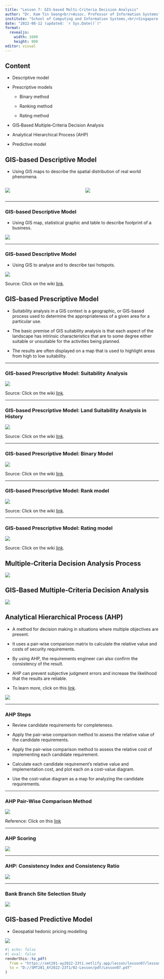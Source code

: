 ```yaml
---
title: "Lesson 7: GIS-based Multi-Criteria Decision Analysis"
author: "Dr. Kam Tin Seong<br/>Assoc. Professor of Information Systems"
institute: "School of Computing and Information Systems,<br/>Singapore Management University"
date: "2022-08-12 (updated: `r Sys.Date()`)"
format: 
  revealjs:
    width: 1600
    height: 900
editor: visual
---
```


## Content

-   Descriptive model

-   Prescriptive models

    -   Binary method

    -   Ranking method

    -   Rating method

-   GIS‐Based Multiple‐Criteria Decision Analysis

-   Analytical Hierarchical Process (AHP)

-   Predictive model

## GIS-based Descriptive Model

-   Using GIS maps to describe the spatial distribution of real world phenomena.

::: columns
::: {.column width="50%"}
![](img/image1a.jpg)
:::

::: {.column width="50%"}
![](img/image1b.jpg)
:::
:::

------------------------------------------------------------------------

### GIS-based Descriptive Model

-   Using GIS map, statistical graphic and table to describe footprint of a business.

![](img/image2.jpg)

------------------------------------------------------------------------

### GIS-based Descriptive Model

-   Using GIS to analyse and to describe taxi hotspots.

![](img/image3.jpg){fig-align="center"}

Source: Click on the wiki [link](https://wiki.smu.edu.sg/1213t2is415g1/IS415_2012-13_Term2_Assign2_Derek.Lee).

## GIS-based Prescriptive Model

-   Suitability analysis in a GIS context is a geographic, or GIS-based process used to determine the appropriateness of a given area for a particular use.

-   The basic premise of GIS suitability analysis is that each aspect of the landscape has intrinsic characteristics that are to some degree either suitable or unsuitable for the activities being planned.

-   The results are often displayed on a map that is used to highlight areas from high to low suitability.

------------------------------------------------------------------------

### GIS-based Prescriptive Model: Suitability Analysis

![](img/image5.jpg){fig-align="center"}

Source: Click on the wiki [link](http://www.innovativegis.com/basis/papers/other/asprschapter/#Berry6_Modeling_Frameworks).

------------------------------------------------------------------------

### GIS-based Prescriptive Model: Land Suitability Analysis in History

![](img/image6.jpg){fig-align="center"}

Source: Click on the wiki [link](https://en.wikipedia.org/wiki/Ian_McHarg).

------------------------------------------------------------------------

### GIS-based Prescriptive Model: Binary Model

![](img/image7.jpg){fig-align="center"}

Source: Click on the wiki [link](http://www.innovativegis.com/basis/papers/other/asprschapter/#Berry6_1_1_Binary_Model).

------------------------------------------------------------------------

### GIS-based Prescriptive Model: Rank model

![](img/image8.jpg){fig-align="center"}

Source: Click on the wiki [link](http://www.innovativegis.com/basis/papers/other/asprschapter/#Berry6_1_2_Ranking_Model).

------------------------------------------------------------------------

### GIS-based Prescriptive Model: Rating model

![](img/image9.jpg){fig-align="center"}

Source: Click on the wiki [link](http://www.innovativegis.com/basis/papers/other/asprschapter/#Berry6_1_3_Rating_Model).

## Multiple‐Criteria Decision Analysis Process

![](img/image10.jpg){fig-align="center"}

## GIS‐Based Multiple‐Criteria Decision Analysis

![](img/image11.jpg)

## Analytical Hierarchical Process (AHP)

-   A method for decision making in situations where multiple objectives are present.

-   It uses a pair-wise comparison matrix to calculate the relative value and costs of security requirements.

-   By using AHP, the requirements engineer can also confirm the consistency of the result.

-   AHP can prevent subjective judgment errors and increase the likelihood that the results are reliable.

-   To learn more, click on this [link](https://en.wikipedia.org/wiki/Analytic_hierarchy_process).

![](img/image12.jpg)

------------------------------------------------------------------------

### AHP Steps

-   Review candidate requirements for completeness.

-   Apply the pair-wise comparison method to assess the relative value of the candidate requirements.

-   Apply the pair-wise comparison method to assess the relative cost of implementing each candidate requirement.

-   Calculate each candidate requirement's relative value and implementation cost, and plot each on a cost-value diagram.

-   Use the cost-value diagram as a map for analyzing the candidate requirements.

------------------------------------------------------------------------

### AHP Pair-Wise Comparison Method

![](img/image13.jpg)

Reference: Click on this [link](https://buildsecurityin.us-cert.gov/articles/best-practices/requirements-engineering/requirements-prioritization-case-study-using-ahp)

------------------------------------------------------------------------

### AHP Scoring

![](img/image14.jpg)

------------------------------------------------------------------------

### AHP: Consistency Index and Consistency Ratio

![](img/image15.jpg)

------------------------------------------------------------------------

### Bank Branch Site Selection Study

![](img/image16.jpg)

## GIS-based Predictive Model

-   Geospatial hedonic pricing modelling

![](img/image4.jpg){fig-align="center"}

```r
#| echo: false
#| eval: false
renderthis::to_pdf(
  from = "https://smt201-ay2022-23t1.netlify.app/lesson/lesson07/lesson07.html",
  to = "D://SMT201_AY2022-23T1/02-Lesson/pdf/Lesson07.pdf"
)
```

